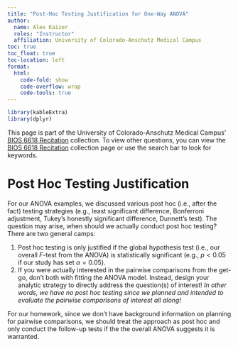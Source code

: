 ```yaml
---
title: "Post-Hoc Testing Justification for One-Way ANOVA"
author: 
  name: Alex Kaizer
  roles: "Instructor"
  affiliation: University of Colorado-Anschutz Medical Campus
toc: true
toc_float: true
toc-location: left
format:
  html:
    code-fold: show
    code-overflow: wrap 
    code-tools: true
---
```


```r
library(kableExtra)
library(dplyr)
```

This page is part of the University of Colorado-Anschutz Medical Campus' [BIOS 6618 Recitation](/recitation/index.qmd) collection. To view other questions, you can view the [BIOS 6618 Recitation](/recitation/index.qmd) collection page or use the search bar to look for keywords.

# Post Hoc Testing Justification

For our ANOVA examples, we discussed various post hoc (i.e., after the fact) testing strategies (e.g., least significant difference, Bonferroni adjustment, Tukey's honestly significant difference, Dunnett's test). The question may arise, when should we actually conduct post hoc testing? There are two general camps:

1. Post hoc testing is only justified if the global hypothesis test (i.e., our overall $F$-test from the ANOVA) is statistically significant (e.g., $p < 0.05$ if our study has set $\alpha=0.05$).
2. If you were actually interested in the pairwise comparisons from the get-go, don't both with fitting the ANOVA model. Instead, design your analytic strategy to directly address the question(s) of interest! *In other words, we have no post hoc testing since we planned and intended to evaluate the pairwise comparisons of interest all along!*

For our homework, since we don't have background information on planning for pairwise comparisons, we should treat the approach as post hoc and only conduct the follow-up tests if the the overall ANOVA suggests it is warranted.

